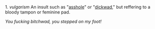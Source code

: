 1. ''vulgarism'' An insult such as "[[asshole]]" or "[[dickwad]]," but reffering to a bloody tampon or feminine pad.

''You fucking bitchwad, you stepped on my foot!''